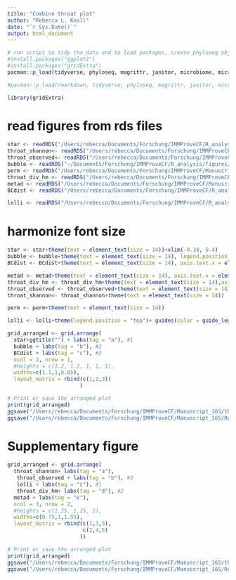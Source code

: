 ```yaml
---
title: "Combine throat plot"
author: "Rebecca L. Knoll"
date: "`r Sys.Date()`"
output: html_document
---
```


```r
# run script to tidy the data and to load packages, create phyloseq object (ps_clean) and load libraries
#install.packages("ggplot2")
#install.packages("gridExtra")
pacman::p_load(tidyverse, phyloseq, magrittr, janitor, microbiome, microViz, knitr, lubridate, naniar, readxl, ggplot2, ggpubr, ggalluvial, metadeconfoundR)

#pacman::p_load(rmarkdown, tidyverse, phyloseq, magrittr, janitor, microbiome, knitr, lubridate, naniar, readxl, ggplot2, ggpubr,rstatix, metadeconfoundR, microViz)

library(gridExtra)
```

# read figures from rds files
```r
star <- readRDS("/Users/rebecca/Documents/Forschung/IMMProveCF/R_analysis/figures/starplot_throat.rds")
throat_shannon<- readRDS("/Users/rebecca/Documents/Forschung/IMMProveCF/R_analysis/figures/throat_shannon.rds")
throat_observed<- readRDS("/Users/rebecca/Documents/Forschung/IMMProveCF/R_analysis/figures/throat_observed.rds")
bubble <- readRDS("~/Documents/Forschung/IMMProveCF/R_analysis/figures/PERMANOVA_timepoints_throat_woControls.rds")
perm <- readRDS("/Users/rebecca/Documents/Forschung/IMMProveCF/Manuscript_16S/IMMProveCF_public/figures/sputum_univariate_permanova_stratified_vertical.rds")
throat_div_hm <- readRDS("/Users/rebecca/Documents/Forschung/IMMProveCF/Manuscript_16S/IMMProveCF_public/outputs/throat_div_hm.rds")
metad <- readRDS("/Users/rebecca/Documents/Forschung/IMMProveCF/Manuscript_16S/IMMProveCF_public/outputs/throat_metaD_25percentprevalence.rds")
BCdist <- readRDS("/Users/rebecca/Documents/Forschung/IMMProveCF/R_analysis/figures/Correlation_BCdist_intraID_spuThr.rds")

lolli <- readRDS("/Users/rebecca/Documents/Forschung/IMMProveCF/R_analysis/rds_files/throat_permanova_lollipop_plot.rds")
```

# harmonize font size
```r
star <- star+theme(text = element_text(size = 14))+xlim(-0.34, 0.4)
bubble <- bubble+theme(text = element_text(size = 14), legend.position = "top", legend.title.position = "top") + guides(fill = guide_legend(nrow = 2), size=guide_legend(nrow = 2))
BCdist <- BCdist+theme(text = element_text(size = 14), axis.text.x = element_text(size = 14), axis.text.y = element_text(size = 14),  legend.title.position = "top", legend.position = "top")

metad <- metad+theme(text = element_text(size = 14), axis.text.x = element_text(size = 14), axis.text.y = element_text(size = 14, face = "italic"), legend.position = "bottom")+ggtitle("")
throat_div_hm <- throat_div_hm+theme(text = element_text(size = 14),axis.text.x = element_text(size = 14), axis.text.y = element_text(size = 14), legend.position = "bottom", legend.title.position = "top")
throat_observed <- throat_observed+theme(text = element_text(size = 14))
throat_shannon<- throat_shannon+theme(text = element_text(size = 14))

perm <- perm+theme(text = element_text(size = 14))

lolli <- lolli+theme(legend.position = "top")+ guides(color = guide_legend(nrow = 2))
```

```r
grid_arranged <- grid.arrange(
  star+ggtitle("") + labs(tag = "a"), #1
  bubble + labs(tag = "b"), #2
  BCdist + labs(tag = "c"), #3
  ncol = 3, nrow = 1,
  #heights = c(1.2, 1.2, 1, 1, 1),
  widths=c(1.1,1,0.85),
  layout_matrix = rbind(c(1,2,3))
                       )

# Print or save the arranged plot
print(grid_arranged)
ggsave("/Users/rebecca/Documents/Forschung/IMMProveCF/Manuscript_16S/throat_figure.png",grid_arranged, dpi = 300, width = 14.5, height = 5)
ggsave("/Users/rebecca/Documents/Forschung/IMMProveCF/Manuscript_16S/Revision/pdf_figures/figure4.pdf",grid_arranged, dpi = 300, width = 14.5, height = 5)
```

# Supplementary figure
```r
grid_arranged <- grid.arrange(
  throat_shannon+ labs(tag = "a"),
   throat_observed + labs(tag = "b"), #3
   lolli + labs(tag = "c"), #1
   throat_div_hm+ labs(tag = "d"), #2
  metad + labs(tag = "e"),
  ncol = 3, nrow = 2,
  #heights = c(1.25, 1.25, 2),
  widths=c(0.75,1,1.55),
  layout_matrix = rbind(c(1,3,5),
                        c(2,4,5)
                       ))

# Print or save the arranged plot
print(grid_arranged)
ggsave("/Users/rebecca/Documents/Forschung/IMMProveCF/Manuscript_16S/throat_figure_supp.png",grid_arranged, dpi = 300, width = 16, height = 10)
ggsave("/Users/rebecca/Documents/Forschung/IMMProveCF/Manuscript_16S/Revision/pdf_figures/supp_fig5.pdf",grid_arranged, dpi = 300, width = 16, height = 10)
```


